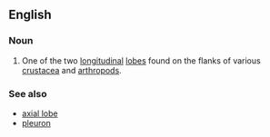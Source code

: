 ==English==

===Noun===
{{en-noun|sg=[[pleural]] [[lobe]]}}

# {{anatomy}} One of the two [[longitudinal]] [[lobe]]s found on the flanks of various [[crustacea]] and [[arthropod]]s. 

===See also===
* [[axial lobe]]
* [[pleuron]]